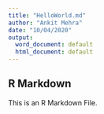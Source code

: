 ```yaml
---
title: "HelloWorld.md"
author: "Ankit Mehra"
date: "10/04/2020"
output:
  word_document: default
  html_document: default
---
```


## R Markdown

This is an R Markdown File.
